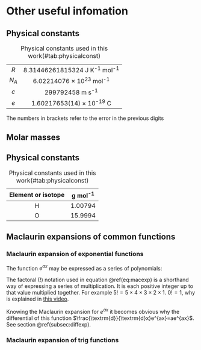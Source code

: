 # Other useful infomation

## Physical constants
Table: Physical constants used in this work(\#tab:physicalconst)

| | |
|:---:|:---:|
| $R$ | 8.31446261815324 J K^-1^ mol^-1^ |
| $N_A$ | 6.02214076 × 10^23^ mol^-1^ |
| $c$ | 299792458 m s^-1^ |
| $e$ | 1.60217653(14) × 10^-19^ C |

The numbers in brackets refer to the error in the previous digits

## Molar masses

## Physical constants
Table: Physical constants used in this work(\#tab:physicalconst)

| Element or isotope | g mol^-1^ |
|:---:|:---:|
| H | 1.00794 |
| O | 15.9994 |


## Maclaurin expansions of common functions {#sec:maclaurin}

### Maclaurin expansion of exponential functions {#subsec:macexp}

The function $e^{ax}$ may be expressed as a series of polynomials:

\begin{equation}
e^{ax} = \frac{(ax)^0}{0!} + \frac{(ax)^1}{1!} + \frac{(ax)^2}{2!} + \frac{(ax)^3}{3!} + \dots + \frac{(ax)^\infty}{\infty!}
(\#eq:macexp)
\end{equation}

The factoral ($!$) notation used in equation \@ref(eq:macexp) is a shorthand way of expressing a series of multiplication. It is each positive integer up to that value multiplied together. For example $5! = 5 \times 4 \times 3\times 2 \times 1$. $0!=1$, why is explained in [this video](https://www.youtube.com/watch?v=Mfk_L4Nx2ZI).

Knowing the Maclaurin expansion for $e^{ax}$ it becomes obvious why the differential of this function $\frac{\textrm{d}}{\textrm{d}x}e^{ax}=ae^{ax}$. See section \@ref(subsec:diffexp).

### Maclaurin expansion of trig functions {#subsec:mactrig}

\begin{equation}
\sin(bx) = \frac{(bx)^1}{1!} - \frac{(bx)^3}{3!} + \frac{(bx)^5}{5!} - \frac{(bx)^7}{7!}  + \frac{(bx)^9}{9!} - \dots
(\#eq:macsin)
\end{equation}

\begin{equation}
\cos(cx) = \frac{(cx)^0}{0!} - \frac{(cx)^2}{2!} + \frac{(cx)^4}{4!} - \frac{(cx)^6}{6!}  + \frac{(cx)^8}{8!} - \dots
(\#eq:maccos)
\end{equation}

